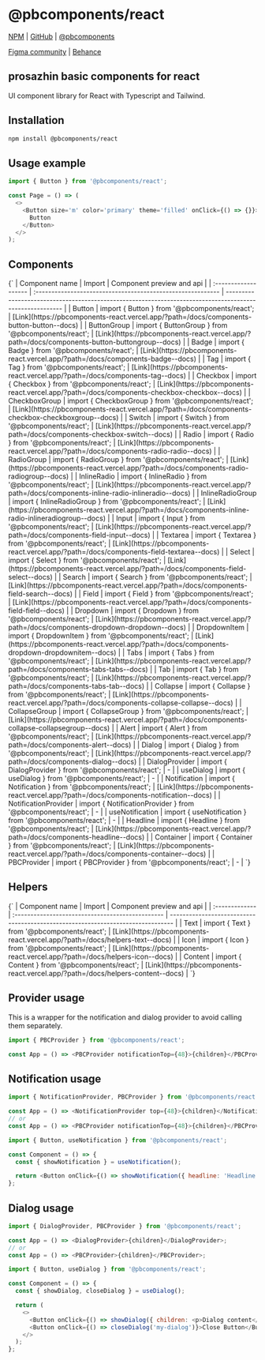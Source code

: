 
# @pbcomponents/react

[NPM](https://www.npmjs.com/package/@pbcomponents/react) | [GitHub](https://github.com/prosazhin/pbcomponents/tree/main/packages/react) | [@pbcomponents](https://github.com/prosazhin/pbcomponents)

[Figma community](https://www.figma.com/community/file/1214486013859546496/pbcomponents) | [Behance](https://www.behance.net/gallery/206064847/pbcomponents)

## prosazhin basic components for react

UI component library for React with Typescript and Tailwind.

## Installation

```bash
npm install @pbcomponents/react
```

## Usage example

```javascript
import { Button } from '@pbcomponents/react';

const Page = () => (
  <>
    <Button size='m' color='primary' theme='filled' onClick={() => {}}>
      Button
    </Button>
  </>
);
```

## Components

<Markdown>
  {`
| Component name       | Import                                                      | Component preview and api                                                                                |
| :------------------- | :---------------------------------------------------------- | -------------------------------------------------------------------------------------------------------- |
| Button               | import { Button } from '@pbcomponents/react';               | [Link](https://pbcomponents-react.vercel.app/?path=/docs/components-button-button--docs)                 |
| ButtonGroup          | import { ButtonGroup } from '@pbcomponents/react';          | [Link](https://pbcomponents-react.vercel.app/?path=/docs/components-button-buttongroup--docs)            |
| Badge                | import { Badge } from '@pbcomponents/react';                | [Link](https://pbcomponents-react.vercel.app/?path=/docs/components-badge--docs)                         |
| Tag                  | import { Tag } from '@pbcomponents/react';                  | [Link](https://pbcomponents-react.vercel.app/?path=/docs/components-tag--docs)                           |
| Checkbox             | import { Checkbox } from '@pbcomponents/react';             | [Link](https://pbcomponents-react.vercel.app/?path=/docs/components-checkbox-checkbox--docs)             |
| CheckboxGroup        | import { CheckboxGroup } from '@pbcomponents/react';        | [Link](https://pbcomponents-react.vercel.app/?path=/docs/components-checkbox-checkboxgroup--docs)        |
| Switch               | import { Switch } from '@pbcomponents/react';               | [Link](https://pbcomponents-react.vercel.app/?path=/docs/components-checkbox-switch--docs)               |
| Radio                | import { Radio } from '@pbcomponents/react';                | [Link](https://pbcomponents-react.vercel.app/?path=/docs/components-radio-radio--docs)                   |
| RadioGroup           | import { RadioGroup } from '@pbcomponents/react';           | [Link](https://pbcomponents-react.vercel.app/?path=/docs/components-radio-radiogroup--docs)              |
| InlineRadio          | import { InlineRadio } from '@pbcomponents/react';          | [Link](https://pbcomponents-react.vercel.app/?path=/docs/components-inline-radio-inlineradio--docs)      |
| InlineRadioGroup     | import { InlineRadioGroup } from '@pbcomponents/react';     | [Link](https://pbcomponents-react.vercel.app/?path=/docs/components-inline-radio-inlineradiogroup--docs) |
| Input                | import { Input } from '@pbcomponents/react';                | [Link](https://pbcomponents-react.vercel.app/?path=/docs/components-field-input--docs)                   |
| Textarea             | import { Textarea } from '@pbcomponents/react';             | [Link](https://pbcomponents-react.vercel.app/?path=/docs/components-field-textarea--docs)                |
| Select               | import { Select } from '@pbcomponents/react';               | [Link](https://pbcomponents-react.vercel.app/?path=/docs/components-field-select--docs)                  |
| Search               | import { Search } from '@pbcomponents/react';               | [Link](https://pbcomponents-react.vercel.app/?path=/docs/components-field-search--docs)                  |
| Field                | import { Field } from '@pbcomponents/react';                | [Link](https://pbcomponents-react.vercel.app/?path=/docs/components-field-field--docs)                   |
| Dropdown             | import { Dropdown } from '@pbcomponents/react';             | [Link](https://pbcomponents-react.vercel.app/?path=/docs/components-dropdown-dropdown--docs)             |
| DropdownItem         | import { DropdownItem } from '@pbcomponents/react';         | [Link](https://pbcomponents-react.vercel.app/?path=/docs/components-dropdown-dropdownitem--docs)         |
| Tabs                 | import { Tabs } from '@pbcomponents/react';                 | [Link](https://pbcomponents-react.vercel.app/?path=/docs/components-tabs-tabs--docs)                     |
| Tab                  | import { Tab } from '@pbcomponents/react';                  | [Link](https://pbcomponents-react.vercel.app/?path=/docs/components-tabs-tab--docs)                      |
| Collapse             | import { Collapse } from '@pbcomponents/react';             | [Link](https://pbcomponents-react.vercel.app/?path=/docs/components-collapse-collapse--docs)             |
| CollapseGroup        | import { CollapseGroup } from '@pbcomponents/react';        | [Link](https://pbcomponents-react.vercel.app/?path=/docs/components-collapse-collapsegroup--docs)        |
| Alert                | import { Alert } from '@pbcomponents/react';                | [Link](https://pbcomponents-react.vercel.app/?path=/docs/components-alert--docs)                         |
| Dialog               | import { Dialog } from '@pbcomponents/react';               | [Link](https://pbcomponents-react.vercel.app/?path=/docs/components-dialog--docs)                        |
| DialogProvider       | import { DialogProvider } from '@pbcomponents/react';       | -                                                                                                        |
| useDialog            | import { useDialog } from '@pbcomponents/react';            | -                                                                                                        |
| Notification         | import { Notification } from '@pbcomponents/react';         | [Link](https://pbcomponents-react.vercel.app/?path=/docs/components-notification--docs)                  |
| NotificationProvider | import { NotificationProvider } from '@pbcomponents/react'; | -                                                                                                        |
| useNotification      | import { useNotification } from '@pbcomponents/react';      | -                                                                                                        |
| Headline             | import { Headline } from '@pbcomponents/react';             | [Link](https://pbcomponents-react.vercel.app/?path=/docs/components-headline--docs)                      |
| Container            | import { Container } from '@pbcomponents/react';            | [Link](https://pbcomponents-react.vercel.app/?path=/docs/components-container--docs)                     |
| PBCProvider          | import { PBCProvider } from '@pbcomponents/react';          | -                                                                                                        |
`}
</Markdown>

## Helpers

<Markdown>
  {`
| Component name | Import                                           | Component preview and api                                                       |
| :------------- | :----------------------------------------------- | ------------------------------------------------------------------------------- |
| Text           | import { Text } from '@pbcomponents/react';      | [Link](https://pbcomponents-react.vercel.app/?path=/docs/helpers-text--docs)    |
| Icon           | import { Icon } from '@pbcomponents/react';      | [Link](https://pbcomponents-react.vercel.app/?path=/docs/helpers-icon--docs)    |
| Content        | import { Content } from '@pbcomponents/react';   | [Link](https://pbcomponents-react.vercel.app/?path=/docs/helpers-content--docs) |
`}
</Markdown>

## Provider usage

This is a wrapper for the notification and dialog provider to avoid calling them separately.

```javascript
import { PBCProvider } from '@pbcomponents/react';

const App = () => <PBCProvider notificationTop={48}>{children}</PBCProvider>;
```

## Notification usage

```javascript
import { NotificationProvider, PBCProvider } from '@pbcomponents/react';

const App = () => <NotificationProvider top={48}>{children}</NotificationProvider>;
// or
const App = () => <PBCProvider notificationTop={48}>{children}</PBCProvider>;
```

```javascript
import { Button, useNotification } from '@pbcomponents/react';

const Component = () => {
  const { showNotification } = useNotification();

  return <Button onClick={() => showNotification({ headline: 'Headline' })}>Button</Button>;
};
```

## Dialog usage

```javascript
import { DialogProvider, PBCProvider } from '@pbcomponents/react';

const App = () => <DialogProvider>{children}</DialogProvider>;
// or
const App = () => <PBCProvider>{children}</PBCProvider>;
```

```javascript
import { Button, useDialog } from '@pbcomponents/react';

const Component = () => {
  const { showDialog, closeDialog } = useDialog();

  return (
    <>
      <Button onClick={() => showDialog({ children: <p>Dialog content</p>, id: 'my-dialog' })}>Open Button</Button>
      <Button onClick={() => closeDialog('my-dialog')}>Close Button</Button>
    </>
  );
};
```
